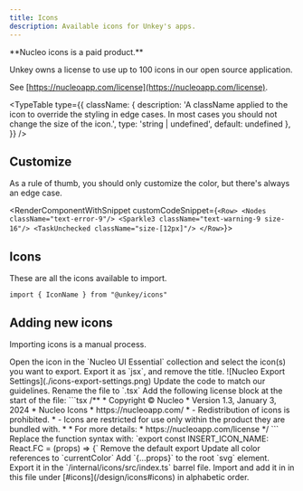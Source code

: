 ```yaml
---
title: Icons
description: Available icons for Unkey's apps.
---
```





<Callout type="warn">
  **Nucleo icons is a paid product.**

  Unkey owns a license to use up to 100 icons in our open source application.

  See [https://nucleoapp.com/license](https://nucleoapp.com/license).

</Callout>



<TypeTable
  type={{
    className: {
      description:
        'A className applied to the icon to override the styling in edge cases. In most cases you should not change the size of the icon.',
      type: 'string | undefined',
      default: undefined
    },
  }}
/>


## Customize

As a rule of thumb, you should only customize the color, but there's always an edge case.

<RenderComponentWithSnippet customCodeSnippet={`<Row>
    <Nodes className="text-error-9"/>
    <Sparkle3 className="text-warning-9 size-16"/>
    <TaskUnchecked className="size-[12px]"/>
</Row>`}>
<Row>
  <Nodes className="text-error-9"/>
  <Sparkle3 className="text-warning-9 size-16"/>
  <TaskUnchecked className="size-[12px]"/>
</Row>
</RenderComponentWithSnippet>
## Icons

These are all the icons available to import.
```tsx
import { IconName } from "@unkey/icons"
```

<div className="grid grid-cols-1 md:grid-cols-2 lg:grid-cols-3 xl:grid-cols-4 gap-8">

<Icon  name="Bolt"><Bolt/></Icon>
<Icon  name="BookBookmark"><BookBookmark/></Icon>
<Icon  name="Check"><Check/></Icon>
<Icon  name="ChevronExpandY"><ChevronExpandY/></Icon>
<Icon  name="Nodes"><Nodes/></Icon>
<Icon  name="ShieldCheck"><ShieldCheck/></Icon>
<Icon  name="Sparkle3"><Sparkle3/></Icon>
<Icon  name="TaskUnchecked"><TaskUnchecked/></Icon>
<Icon  name="TaskChecked"><TaskChecked/></Icon>
</div>


## Adding new icons

Importing icons is a manual process.
<Steps>

<Step>
  Open the icon in the `Nucleo UI Essential` collection and select the icon(s) you want to export.
</Step>
<Step>
  Export it as `jsx`, and remove the title.
  ![Nucleo Export Settings](./icons-export-settings.png)
</Step>

<Step>
  Update the code to match our guidelines.

<Steps>
  <Step>
    Rename the file to `.tsx`
  </Step>
  <Step>
    Add the following license block at the start of the file:
    ```tsx
    /**
    * Copyright © Nucleo
    * Version 1.3, January 3, 2024
    * Nucleo Icons
    * https://nucleoapp.com/
    * - Redistribution of icons is prohibited.
    * - Icons are restricted for use only within the product they are bundled with.
    *
    * For more details:
    * https://nucleoapp.com/license
    */
    ```
  </Step>
  <Step>
    Replace the function syntax with: `export const INSERT_ICON_NAME: React.FC<IconProps> = (props) => {`
  </Step>
  <Step>
    Remove the default export
  </Step>
  <Step>
    Update all color references to `currentColor`
  </Step>
  <Step>
    Add `{...props}` to the root `svg` element.
  </Step>
  <Step>
    Export it in the `/internal/icons/src/index.ts` barrel file.
  </Step>
  <Step>
    Import and add it in in this file under [#icons](/design/icons#icons) in alphabetic order.
  </Step>
</Steps>

</Step>


</Steps>
